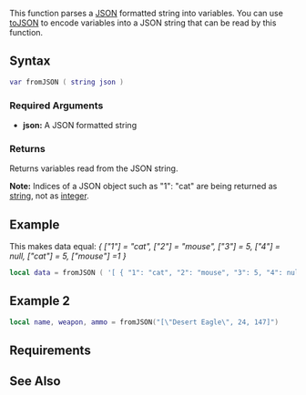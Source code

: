  
{{Server client function}}
{{New feature/item|3.0140|1.2||
This function is available client-side in 1.2 and onwards.
}}
{{MessageBox|
   bordercolorhex = FFADAD |
   bordertype = |
   bgcolorhex = F9F9F9 |
   image = File:Dialog-warning.png |
   title = Warning: |
   message = Fixed in 1.3.6. There is a known bug with this function described in the Mantis issue #6613. |
   subtext = http://bugs.mtasa.com/view.php?id=6613 |
 
}}

This function parses a [[/JSON.md|JSON]] formatted string into variables. You can use [[/toJSON.md|toJSON]] to encode variables into a JSON string that can be read by this function.

==Syntax== 
<syntaxhighlight lang="lua">
var fromJSON ( string json )
</syntaxhighlight> 

===Required Arguments=== 
*'''json:''' A JSON formatted string

===Returns===
Returns variables read from the JSON string.

'''Note:''' Indices of a JSON object such as "1": "cat" are being returned as [[/string.md|string]], not as [[/int.md|int]]eger.

==Example== 
This makes data equal: ''{ ["1"] = "cat", ["2"] = "mouse", ["3"] = 5, ["4"] = null, ["cat"] = 5, ["mouse"] =1 }''
<syntaxhighlight lang="lua">
local data = fromJSON ( '[ { "1": "cat", "2": "mouse", "3": 5, "4": null, "cat":5, "mouse":1 } ]' )
</syntaxhighlight>

==Example 2==
<syntaxhighlight lang="lua">
local name, weapon, ammo = fromJSON("[\"Desert Eagle\", 24, 147]")
</syntaxhighlight>

==Requirements==
{{Requirements|1.0|1.1.1-9.03316|}}

==See Also==
{{Server_functions}}